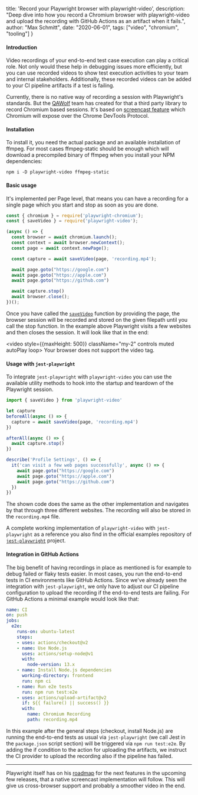   title: 'Record your Playwright browser with playwright-video',
  description: "Deep dive into how you record a Chromium browser with playwright-video and upload the recording with GitHub Actions as an artifact when it fails.",
  author: "Max Schmitt",
  date: "2020-06-01",
  tags: ["video", "chromium", "tooling"]
}

#### Introduction

Video recordings of your end-to-end test case execution can play a critical role. Not only would these help in debugging issues more efficiently, but you can use recorded videos to show test execution activities to your team and internal stakeholders. Additionally, these recorded videos can be added to your CI pipeline artifacts if a test is failing.

Currently, there is no native way of recording a session with Playwright's standards. But the [QAWolf](https://github.com/qawolf/qawolf) team has created for that a third party library to record Chromium based sessions. It's based on [screencast feature](https://chromedevtools.github.io/devtools-protocol/tot/Page/#method-startScreencast) which Chromium will expose over the Chrome DevTools Protocol.

#### Installation

To install it, you need the actual package and an available installation of ffmpeg. For most cases ffmpeg-static should be enough which will download a precompiled binary of ffmpeg when you install your NPM dependencies:

```
npm i -D playwright-video ffmpeg-static
```

#### Basic usage

It's implemented per Page level, that means you can have a recording for a single page which you start and stop as soon as you are done.

```js
const { chromium } = require('playwright-chromium');
const { saveVideo } = require('playwright-video');

(async () => {
  const browser = await chromium.launch();
  const context = await browser.newContext();
  const page = await context.newPage();

  const capture = await saveVideo(page, 'recording.mp4');

  await page.goto("https://google.com")
  await page.goto("https://apple.com")
  await page.goto("https://github.com")

  await capture.stop()
  await browser.close();
})();
```

Once you have called the [`saveVideo`](https://github.com/qawolf/playwright-video#api) function by providing the page, the browser session will be recorded and stored on the given filepath until you call the stop function. In the example above Playwright visits a few websites and then closes the session. It will look like that in the end:

<video style={{maxHeight: 500}} className="my-2" controls muted autoPlay loop>
  <source src="/blog/record-your-browser-tests-with-playwright/video.mp4" type="video/mp4"/>
Your browser does not support the video tag.
</video>

#### Usage with `jest-playwright`

To integrate `jest-playwright` with `playwright-video` you can use the available utility methods to hook into the startup and teardown of the Playwright session.

```js
import { saveVideo } from 'playwright-video'

let capture
beforeAll(async () => {
  capture = await saveVideo(page, 'recording.mp4')
})

afterAll(async () => {
  await capture.stop()
})

describe('Profile Settings', () => {
  it('can visit a few web pages successfully', async () => {
    await page.goto("https://google.com")
    await page.goto("https://apple.com")
    await page.goto("https://github.com")
  })
})
```

The shown code does the same as the other implementation and navigates by that through three different websites. The recording will also be stored in the `recording.mp4` file.

A complete working implementation of `playwright-video` with `jest-playwright` as a reference you also find in the official examples repository of [`jest-playwright`](https://github.com/playwright-community/playwright-jest-examples) project.

#### Integration in GitHub Actions

The big benefit of having recordings in place as mentioned is for example to debug failed or flaky tests easier. In most cases, you run the end-to-end tests in CI environments like GitHub Actions. Since we've already seen the integration with `jest-playwright`, we only have to adjust our CI pipeline configuration to upload the recording if the end-to-end tests are failing. For GitHub Actions a minimal example would look like that:

```yaml
name: CI
on: push
jobs:
  e2e:
    runs-on: ubuntu-latest
    steps:
    - uses: actions/checkout@v2
    - name: Use Node.js
      uses: actions/setup-node@v1
      with:
        node-version: 13.x
    - name: Install Node.js dependencies
      working-directory: frontend
      run: npm ci
    - name: Run e2e tests
      run: npm run test:e2e
    - uses: actions/upload-artifact@v2
      if: ${{ failure() || success() }}
      with:
        name: Chromium Recording
        path: recording.mp4
```

In this example after the general steps (checkout, install Node.js) are running the end-to-end tests as usual via `jest-playwright` (we call Jest in the `package.json` script section) will be triggered via `npm run test:e2e`. By adding the if condition to the action for uploading the artifacts, we instruct the CI provider to upload the recording also if the pipeline has failed.

---

Playwright itself has on his [roadmap](https://github.com/microsoft/playwright/issues/1914) for the next features in the upcoming few releases, that a native screencast implementation will follow. This will give us cross-browser support and probably a smoother video in the end.
